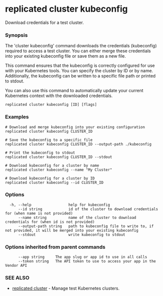 # replicated cluster kubeconfig

Download credentials for a test cluster.

### Synopsis

The 'cluster kubeconfig' command downloads the credentials (kubeconfig) required to access a test cluster. You can either merge these credentials into your existing kubeconfig file or save them as a new file.

This command ensures that the kubeconfig is correctly configured for use with your Kubernetes tools. You can specify the cluster by ID or by name. Additionally, the kubeconfig can be written to a specific file path or printed to stdout.

You can also use this command to automatically update your current Kubernetes context with the downloaded credentials.

```
replicated cluster kubeconfig [ID] [flags]
```

### Examples

```
# Download and merge kubeconfig into your existing configuration
replicated cluster kubeconfig CLUSTER_ID

# Save the kubeconfig to a specific file
replicated cluster kubeconfig CLUSTER_ID --output-path ./kubeconfig

# Print the kubeconfig to stdout
replicated cluster kubeconfig CLUSTER_ID --stdout

# Download kubeconfig for a cluster by name
replicated cluster kubeconfig --name "My Cluster"

# Download kubeconfig for a cluster by ID
replicated cluster kubeconfig --id CLUSTER_ID
```

### Options

```
  -h, --help                 help for kubeconfig
      --id string            id of the cluster to download credentials for (when name is not provided)
      --name string          name of the cluster to download credentials for (when id is not provided)
      --output-path string   path to kubeconfig file to write to, if not provided, it will be merged into your existing kubeconfig
      --stdout               write kubeconfig to stdout
```

### Options inherited from parent commands

```
      --app string     The app slug or app id to use in all calls
      --token string   The API token to use to access your app in the Vendor API
```

### SEE ALSO

* [replicated cluster](replicated-cli-cluster)	 - Manage test Kubernetes clusters.

